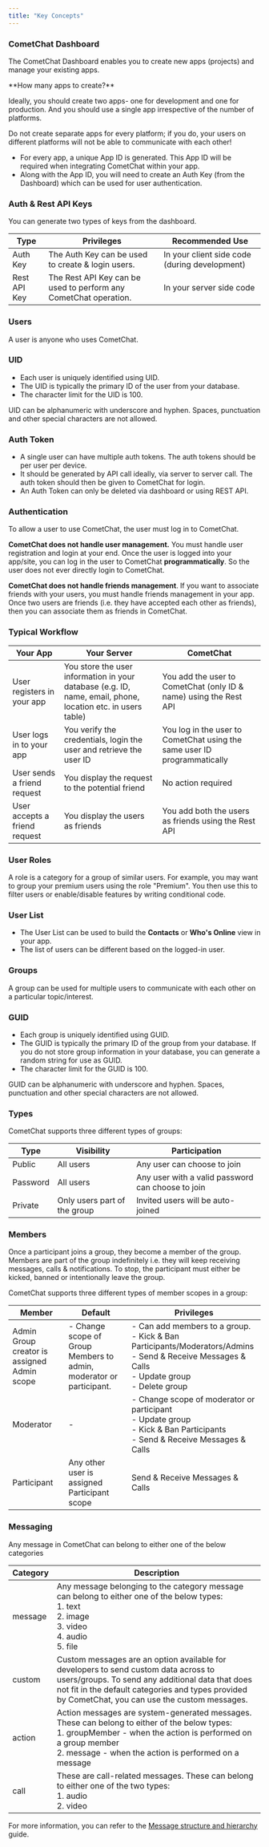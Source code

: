 ```yaml
---
title: "Key Concepts"
---
```


### CometChat Dashboard

The CometChat Dashboard enables you to create new apps (projects) and manage
your existing apps.

<Note>
**How many apps to create?**

Ideally, you should create two apps- one for development and one for production.
And you should use a single app irrespective of the number of platforms.

Do not create separate apps for every platform; if you do, your users on
different platforms will not be able to communicate with each other!

</Note>

- For every app, a unique App ID is generated. This App ID will be required when
  integrating CometChat within your app.
- Along with the App ID, you will need to create an Auth Key (from the
  Dashboard) which can be used for user authentication.

### Auth & Rest API Keys

You can generate two types of keys from the dashboard.

| Type         | Privileges                                                       | Recommended Use                               |
| ------------ | ---------------------------------------------------------------- | --------------------------------------------- |
| Auth Key     | The Auth Key can be used to create & login users.                | In your client side code (during development) |
| Rest API Key | The Rest API Key can be used to perform any CometChat operation. | In your server side code                      |

### Users

A user is anyone who uses CometChat.

### UID

- Each user is uniquely identified using UID.
- The UID is typically the primary ID of the user from your database.
- The character limit for the UID is 100.

<Warning>
  UID can be alphanumeric with underscore and hyphen. Spaces, punctuation and
  other special characters are not allowed.
</Warning>

### Auth Token

- A single user can have multiple auth tokens. The auth tokens should be per
  user per device.
- It should be generated by API call ideally, via server to server call. The
  auth token should then be given to CometChat for login.
- An Auth Token can only be deleted via dashboard or using REST API.

### Authentication

To allow a user to use CometChat, the user must log in to CometChat.

**CometChat does not handle user management.** You must handle user registration
and login at your end. Once the user is logged into your app/site, you can log
in the user to CometChat **programmatically**. So the user does not ever
directly login to CometChat.

**CometChat does not handle friends management**. If you want to associate
friends with your users, you must handle friends management in your app. Once
two users are friends (i.e. they have accepted each other as friends), then you
can associate them as friends in CometChat.

### Typical Workflow

| Your App                      | Your Server                                                                                                 | CometChat                                                                |
| ----------------------------- | ----------------------------------------------------------------------------------------------------------- | ------------------------------------------------------------------------ |
| User registers in your app    | You store the user information in your database (e.g. ID, name, email, phone, location etc. in users table) | You add the user to CometChat (only ID & name) using the Rest API        |
| User logs in to your app      | You verify the credentials, login the user and retrieve the user ID                                         | You log in the user to CometChat using the same user ID programmatically |
| User sends a friend request   | You display the request to the potential friend                                                             | No action required                                                       |
| User accepts a friend request | You display the users as friends                                                                            | You add both the users as friends using the Rest API                     |

### User Roles

A role is a category for a group of similar users. For example, you may want to
group your premium users using the role "Premium". You then use this to filter
users or enable/disable features by writing conditional code.

### User List

- The User List can be used to build the **Contacts** or **Who's Online** view
  in your app.
- The list of users can be different based on the logged-in user.

### Groups

A group can be used for multiple users to communicate with each other on a
particular topic/interest.

### GUID

- Each group is uniquely identified using GUID.
- The GUID is typically the primary ID of the group from your database. If you
  do not store group information in your database, you can generate a random
  string for use as GUID.
- The character limit for the GUID is 100.

<Warning>
  GUID can be alphanumeric with underscore and hyphen. Spaces, punctuation and
  other special characters are not allowed.
</Warning>

### Types

CometChat supports three different types of groups:

| Type     | Visibility                   | Participation                                     |
| -------- | ---------------------------- | ------------------------------------------------- |
| Public   | All users                    | Any user can choose to join                       |
| Password | All users                    | Any user with a valid password can choose to join |
| Private  | Only users part of the group | Invited users will be auto-joined                 |

### Members

Once a participant joins a group, they become a member of the group. Members are
part of the group indefinitely i.e. they will keep receiving messages, calls &
notifications. To stop, the participant must either be kicked, banned or
intentionally leave the group.

CometChat supports three different types of member scopes in a group:

| Member                                      | Default                                                             | Privileges                                                                                                                                                        |
| ------------------------------------------- | ------------------------------------------------------------------- | ----------------------------------------------------------------------------------------------------------------------------------------------------------------- |
| Admin Group creator is assigned Admin scope | - Change scope of Group Members to admin, moderator or participant. | - Can add members to a group. <br/> - Kick & Ban Participants/Moderators/Admins <br/> - Send & Receive Messages & Calls <br/> - Update group <br/> - Delete group |
| Moderator                                   | -                                                                   | - Change scope of moderator or participant <br/> - Update group <br/> - Kick & Ban Participants <br/> - Send & Receive Messages & Calls                           |
| Participant                                 | Any other user is assigned Participant scope                        | Send & Receive Messages & Calls                                                                                                                                   |

### Messaging

Any message in CometChat can belong to either one of the below categories

| Category | Description                                                                                                                                                                                                                                  |
| -------- | -------------------------------------------------------------------------------------------------------------------------------------------------------------------------------------------------------------------------------------------- |
| message  | Any message belonging to the category message can belong to either one of the below types: <br/> 1. text <br/> 2. image <br/> 3. video <br/> 4. audio <br/> 5. file                                                                          |
| custom   | Custom messages are an option available for developers to send custom data across to users/groups. To send any additional data that does not fit in the default categories and types provided by CometChat, you can use the custom messages. |
| action   | Action messages are system-generated messages. These can belong to either of the below types:<br/> 1. groupMember - when the action is performed on a group member <br/> 2. message - when the action is performed on a message              |
| call     | These are call-related messages. These can belong to either one of the two types: <br/> 1. audio <br/> 2. video                                                                                                                              |

For more information, you can refer to the
[Message structure and hierarchy](https://www.cometchat.com/docs/more/overview-message-structure-and-hierarchy)
guide.
